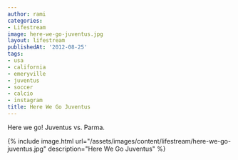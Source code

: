 ```yaml
---
author: rami
categories:
- Lifestream
image: here-we-go-juventus.jpg
layout: lifestream
publishedAt: '2012-08-25'
tags:
- usa
- california
- emeryville
- juventus
- soccer
- calcio
- instagram
title: Here We Go Juventus
---
```


Here we go! Juventus vs. Parma.

{% include image.html url="/assets/images/content/lifestream/here-we-go-juventus.jpg" description="Here We Go Juventus" %}